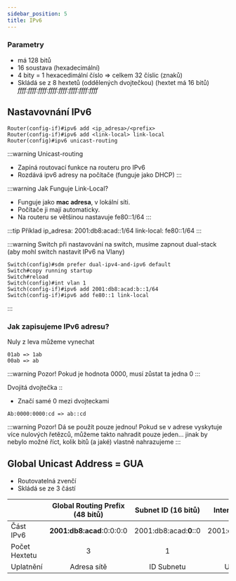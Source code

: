 ```yaml
---
sidebar_position: 5
title: IPv6
---
```

### Parametry
* má 128 bitů
* 16 soustava (hexadecimální)
* 4 bity = 1 hexacedimální číslo => celkem 32 číslic (znaků)
* Skládá se z 8 hextetů (oddělených dvojtečkou) (hextet má 16 bitů)
*ffff:ffff:ffff:ffff:ffff:ffff:ffff:ffff*

## Nastavovnání IPv6 
```
Router(config-if)#ipv6 add <ip_adresa>/<prefix>
Router(config-if)#ipv6 add <link-local> link-local
Router(config)#ipv6 unicast-routing
```

:::warning Unicast-routing
* Zapíná routovací funkce na routeru pro IPv6
* Rozdává ipv6 adresy na počítače (funguje jako DHCP)
:::

:::warning Jak Funguje Link-Local?
* Funguje jako **mac adresa**, v lokální síti.
* Počítače ji mají automaticky.
* Na routeru se většinou nastavuje fe80::1/64
:::

:::tip Příklad
ip_adresa: 2001:db8:acad::1/64
link-local: fe80::1/64
:::

:::warning Switch
při nastavování na switch, musíme zapnout dual-stack (aby mohl switch nastavit IPv6 na Vlany)
```
Switch(config)#sdm prefer dual-ipv4-and-ipv6 default
Switch#copy running startup
Switch#reload
Switch(config)#int vlan 1
Switch(config-if)#ipv6 add 2001:db8:acad:b::1/64
Switch(config-if)#ipv6 add fe80::1 link-local
```
:::

### Jak zapisujeme IPv6 adresu?
Nuly z leva můžeme vynechat
```
01ab => 1ab
00ab => ab
```
:::warning Pozor!
Pokud je hodnota 0000, musí zůstat ta jedna 0
:::

Dvojitá dvojtečka ::
* Značí samé 0 mezi dvojteckami
```
Ab:0000:0000:cd => ab::cd
```

:::warning Pozor! 
Dá se použít pouze jednou! Pokud se v adrese vyskytuje více nulových 
řetězců, můžeme takto nahradit pouze jeden… jinak by nebylo možné říct, 
kolik bitů (a jaké) vlastně nahrazujeme
:::

## Global Unicast Address = GUA
* Routovatelná zvenčí
* Skládá se ze 3 částí

|  | Global Routing Prefix (48 bitů) | Subnet ID (16 bitů) | Interface ID (64 bitů) |
| :- | :-: | :-: | :-: |
| Část IPv6 | **2001:db8:acad**:0:0:0:0 | 2001:db8:acad:**0**::0 | 2001:db8:acad:0:**0:0:0:0** |
| Počet Hextetu | 3 | 1 | 4 |
| Uplatnění | Adresa sítě | ID Subnetu | Určování hosta |